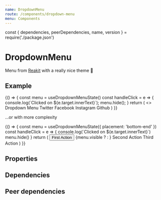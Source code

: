 ```yaml
---
name: DropdownMenu
route: /components/dropdown-menu
menu: Components
---
```


const { dependencies, peerDependencies, name, version } = require('./package.json')

# DropdownMenu

<TagVersion version={version} name={name} />

Menu from [Reakit](https://reakit.io/docs/menu/) with a really nice theme 👀

## Example

<Playground>
  {() => {
    const menu = useDropdownMenuState()
    const handleClick = e => {
      console.log(`Clicked on ${e.target.innerText}`);
      menu.hide();
    }
    return (
      <>
        <DropdownMenu.Trigger {...menu} as={Button}>
          Dropdown Menu
        </DropdownMenu.Trigger>
        <DropdownMenu {...menu} aria-label="Example">
          <DropdownMenu.Item {...menu} onClick={handleClick}>
            Twitter
          </DropdownMenu.Item>
          <DropdownMenu.Item {...menu} onClick={handleClick} disabled>
            Facebook
          </DropdownMenu.Item>
          <DropdownMenu.Item {...menu} onClick={handleClick}>
            Instagram
          </DropdownMenu.Item>
          <DropdownMenu.Separator {...menu} />
          <DropdownMenu.Item {...menu} onClick={handleClick}>
            Github
          </DropdownMenu.Item>
        </DropdownMenu>
      </>
    )
}}

</Playground>

...or with more complexity

<Playground>
  {() => {
    const menu = useDropdownMenuState({ placement: 'bottom-end' })
    const handleClick = e => {
      console.log(`Clicked on ${e.target.innerText}`)
      menu.hide()
    }
    return (
      <Box position="relative">
        <Group variant="tertiary">
          <Button onClick={handleClick}>
            <AddIcon />
            <span>First Action</span>
          </Button>
          <DropdownMenu.Trigger {...menu} as={Button}>
            {menu.visible ? <UpIcon /> : <DownIcon />}
          </DropdownMenu.Trigger>
        </Group>
        <DropdownMenu {...menu} mb={100} aria-label="Complexity">
          <DropdownMenu.Item {...menu} onClick={handleClick}>
            <Box mr="sm">
              <TrashIcon size="sm" />
            </Box>
            <Box>Second Action</Box>
          </DropdownMenu.Item>
          <DropdownMenu.Item {...menu} onClick={handleClick}>
            <Box mr="sm">
              <AttachmentIcon size="sm" />
            </Box>
            <Box>Third Action</Box>
          </DropdownMenu.Item>
        </DropdownMenu>
      </Box>
    )
  }}
</Playground>

## Properties

<Props of={DropdownMenu} />

## Dependencies

<Dependencies dependencies={dependencies} />

## Peer dependencies

<Dependencies dependencies={peerDependencies} />

